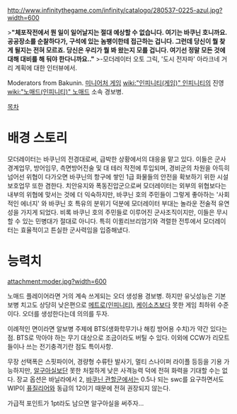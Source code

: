 http://www.infinitythegame.com/infinity/catalogo/280537-0225-azul.jpg?width=600

>'''"체포작전에서 뭔 일이 일어날지는 절대 예상할 수 없습니다. 여기는 바쿠닌 호니까요. 공공장소를 순찰하다가, 구석에 있는 놈팽이한테 접근하는 겁니다. 그런데 당신이 뭘 찾게 될지는 전혀 모르죠. 당신은 우리가 뭘 봐 왔는지 모를 겁니다. 여기선 정말 모든 것에 대해 대비를 해 둬야 한다니까요.."'''
>-모더레이터 오토 그릭, '도시 전자파' 아라크네 거리 계획에 대한 인터뷰에서.

Moderators from Bakunin. [[미니어처 게임]] [[wiki:"인피니티(게임)" 인피니티]]의 진영 [[wiki:"노매드(인피니티)" 노매드]] 소속 경보병.

[[목차]]
= 배경 스토리 =
모더레이터는 바쿠닌의 전경대로써, 급박한 상황에서의 대응을 맡고 있다. 이들은 군사경계업무, 방어임무, 측면방어전술 및 대 테러 작전에 투입되며, 경비군의 차원을 아득히 넘어선 위협이 다가오면 바쿠닌의 항구에 쌓인 1급 화물들의 안전을 확보하기 위한 시설 보호업무 또한 겸한다. 치안유지와 폭동진압군으로써 모더레이터는 외부의 위협보다는 내부의 위협에 맞서는 것에 더 익숙하지만, 바쿠닌 호의 주민들이 그렇게 좋아하는 '사회적인 에너지' 와 바쿠닌 호 특유의 분위기 덕분에 모더레이터 부대는 놀라운 전술적 유연성을 가지게 되었다. 비록 바쿠닌 호의 주민들로 이루어진 군사조직이지만, 이들은 무시할 수 있는 민병대가 절대로 아니다. 특히 이퀼리브리엄기와 격렬한 전투에서 모더레이터는 효율적이고 튼실한 군사력임을 입증해냈다.


= 능력치 =
attachment:moder.jpg?width=600

노매드 플레이어라면 거의 계속 쓰게되는 오더 생성용 경보병. 하지만 유닛성능은 기본 보병 치고도 상당히 낮은편으로 [[메트로(인피니티)]], [[케이소츠]]보다 못한 게임 최하위 수준이다. 오더를 생성한다는데 의의를 두자.

이례적인 면이라면 알보병 주제에 BTS(생화학무기나 해킹 방어용 수치)가 약간 있다는 점. BTS로 막아야 하는 무기 대상으로 조금이라도 버틸 수 있다. 이외에 CCW가 리모트들이나 쓰는 전기충격기란 점도 특이사항.

무장 선택폭은 스핏파이어, 경량형 수류탄 발사기, 멀티 스나이퍼 라이플 등등을 기용 가능하지만, [[알구아실]]보단 못한 처절하게 낮은 사격능력 덕에 전혀 화력을 기대할 수는 없다. 장교 옵션은 바닐라에서 2, [[바쿠닌 관할군]]에서는 0.5나 되는 swc를 요구하면서도 WIP이 [[퓨질리어]]와 동급의 12이기 때문에 전혀 권장되지 않는다.

가급적 포인트가 1pt라도 남으면 알구아실을 써주자...
